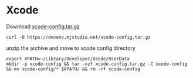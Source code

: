 # Xcode

Download [xcode-config.tar.gz](/xcode-config.tar.gz)

```shell
curl -O https://devenv.mjstudio.net/xcode-config.tar.gz
```

unzip the archive and move to xcode config directory

```shell
export XPATH=~/Library/Developer/Xcode/UserData
mkdir -p xcode-config && tar -xzf xcode-config.tar.gz -C xcode-config && mv xcode-config/* $XPATH/ && rm -rf xcode-config
```
